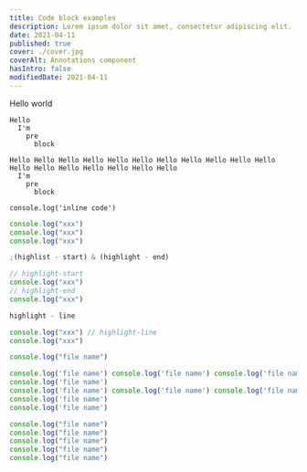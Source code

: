 ```yaml
---
title: Code block examples
description: Lorem ipsum dolor sit amet, consectetur adipiscing elit.
date: 2021-04-11
published: true
cover: ./cover.jpg
coverAlt: Annotations component
hasIntro: false
modifiedDate: 2021-04-11
---
```


Hello world

```
Hello
  I'm
    pre
      block
```

```
Hello Hello Hello Hello Hello Hello Hello Hello Hello Hello Hello Hello Hello Hello Hello Hello Hello Hello
  I'm
    pre
      block
```

`console.log('inline code')`

```js
console.log("xxx")
console.log("xxx")
console.log("xxx")
```

```js
;(highlist - start) & (highlight - end)

// highlight-start
console.log("xxx")
// highlight-end
console.log("xxx")
```

```js copy=false
highlight - line

console.log("xxx") // highlight-line
console.log("xxx")
```

```js filename=index.js something=else
console.log("file name")
```

```js filename=index.js
console.log('file name') console.log('file name') console.log('file name') console.log('file name') console.log('file name') console.log('file name') console.log('file name') console.log('file name')
console.log('file name')
console.log('file name') console.log('file name') console.log('file name') console.log('file name') console.log('file name') console.log('file name') console.log('file name') console.log('file name') // highlight-line
console.log('file name')
console.log('file name')
```

```js filename=index.js
console.log("file name")
console.log("file name")
console.log("file name")
console.log("file name")
console.log("file name")
```
